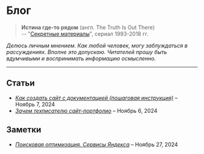 # Блог

> **Истина где-то рядом** (англ. The Truth Is Out There)  
> -- "[Секретные материалы](https://www.kinopoisk.ru/series/77046/)", сериал 1993-2018 гг.

*Делюсь личным мнением. Как любой человек, могу заблуждаться в рассуждениях. Вполне это допускаю. Читателей прошу быть вдумчивыми и воспринимать информацию осмысленно.*

---

## Статьи

- [*Как создать сайт с документацией (пошаговая инструкция)*](../blog/howCreateWebsiteWithDocumentation.mdx) – Ноябрь 7, 2024
- [*Зачем техписателю сайт-портфолио*](../blog/zachemTekhpisatelyuSaytPortfolio.mdx) – Ноябрь 6, 2024

## Заметки

- [*Поисковая оптимизация. Сервисы Яндекса*](../blog/poiskovaya-optimizatsiya-servisy-yandex.mdx) – Ноябрь 27, 2024